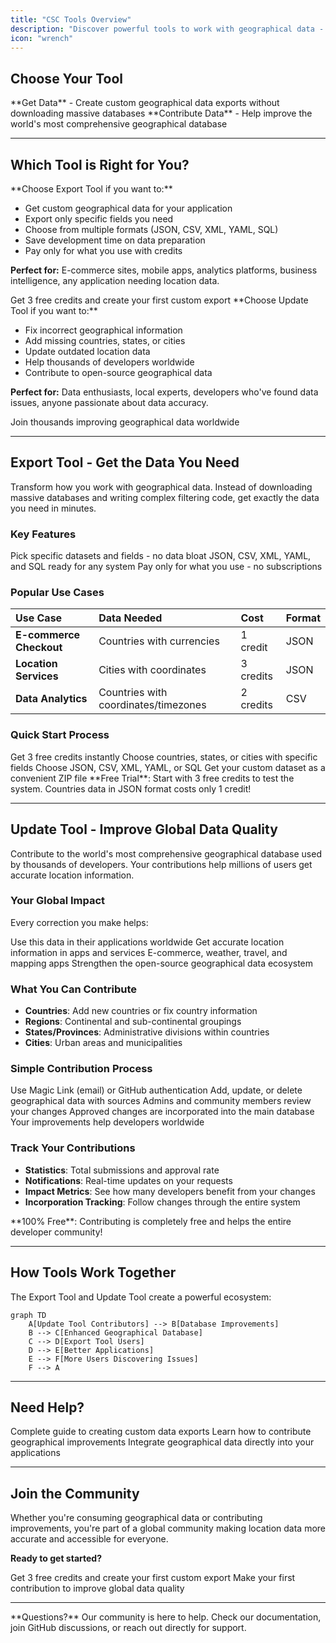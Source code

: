 ```yaml
---
title: "CSC Tools Overview"
description: "Discover powerful tools to work with geographical data - export custom datasets and contribute improvements to the world's most comprehensive location database."
icon: "wrench"
---
```



## Choose Your Tool

<CardGroup cols={2}>
<Card title="Export Tool" icon="download" href="/tools/export-tool">
  **Get Data** - Create custom geographical data exports without downloading massive databases
</Card>
<Card title="Update Tool" icon="pen-to-square" href="/tools/update-tool">
  **Contribute Data** - Help improve the world's most comprehensive geographical database
</Card>
</CardGroup>

---

## Which Tool is Right for You?

<Tabs>
<Tab title="I Need Data">
**Choose Export Tool if you want to:**

- Get custom geographical data for your application  
- Export only specific fields you need  
- Choose from multiple formats (JSON, CSV, XML, YAML, SQL)  
- Save development time on data preparation  
- Pay only for what you use with credits  

**Perfect for:** E-commerce sites, mobile apps, analytics platforms, business intelligence, any application needing location data.

<Card title="Start Exporting" icon="rocket" href="/tools/export-tool/getting-started">
Get 3 free credits and create your first custom export
</Card>
</Tab>

<Tab title="I Want to Contribute">
**Choose Update Tool if you want to:**

- Fix incorrect geographical information  
- Add missing countries, states, or cities  
- Update outdated location data  
- Help thousands of developers worldwide  
- Contribute to open-source geographical data  

**Perfect for:** Data enthusiasts, local experts, developers who've found data issues, anyone passionate about data accuracy.

<Card title="Start Contributing" icon="heart" href="/tools/update-tool">
Join thousands improving geographical data worldwide
</Card>
</Tab>
</Tabs>

---

## Export Tool - Get the Data You Need

Transform how you work with geographical data. Instead of downloading massive databases and writing complex filtering code, get exactly the data you need in minutes.

### Key Features

<CardGroup cols={3}>
<Card title="Selective Data" icon="filter">
  Pick specific datasets and fields - no data bloat
</Card>
<Card title="5 Formats" icon="file-code">
  JSON, CSV, XML, YAML, and SQL ready for any system
</Card>
<Card title="Credits System" icon="credit-card">
  Pay only for what you use - no subscriptions
</Card>
</CardGroup>

### Popular Use Cases

| Use Case | Data Needed | Cost | Format |
|:---------|:------------|:-----|:--------|
| **E-commerce Checkout** | Countries with currencies | 1 credit | JSON |
| **Location Services** | Cities with coordinates | 3 credits | JSON |
| **Data Analytics** | Countries with coordinates/timezones | 2 credits | CSV |

### Quick Start Process

<Steps>
<Step title="Sign Up Free">
  Get 3 free credits instantly
</Step>
<Step title="Select Data">
  Choose countries, states, or cities with specific fields
</Step>
<Step title="Pick Format">
  Choose JSON, CSV, XML, YAML, or SQL
</Step>
<Step title="Export & Download">
  Get your custom dataset as a convenient ZIP file
</Step>
</Steps>

<Tip>
**Free Trial**: Start with 3 free credits to test the system. Countries data in JSON format costs only 1 credit!
</Tip>

---

## Update Tool - Improve Global Data Quality

Contribute to the world's most comprehensive geographical database used by thousands of developers. Your contributions help millions of users get accurate location information.

### Your Global Impact

Every correction you make helps:

<CardGroup cols={2}>
<Card title="Thousands of Developers" icon="code">
  Use this data in their applications worldwide
</Card>
<Card title="Millions of Users" icon="users">
  Get accurate location information in apps and services
</Card>
<Card title="Better Applications" icon="mobile">
  E-commerce, weather, travel, and mapping apps
</Card>
<Card title="Open Source Community" icon="heart">
  Strengthen the open-source geographical data ecosystem
</Card>
</CardGroup>

### What You Can Contribute

- **Countries**: Add new countries or fix country information
- **Regions**: Continental and sub-continental groupings  
- **States/Provinces**: Administrative divisions within countries
- **Cities**: Urban areas and municipalities

### Simple Contribution Process

<Steps>
<Step title="Sign In">
  Use Magic Link (email) or GitHub authentication
</Step>
<Step title="Submit Change">
  Add, update, or delete geographical data with sources
</Step>
<Step title="Community Review">
  Admins and community members review your changes
</Step>
<Step title="Database Integration">
  Approved changes are incorporated into the main database
</Step>
<Step title="Global Distribution">
  Your improvements help developers worldwide
</Step>
</Steps>

### Track Your Contributions

- **Statistics**: Total submissions and approval rate
- **Notifications**: Real-time updates on your requests
- **Impact Metrics**: See how many developers benefit from your changes
- **Incorporation Tracking**: Follow changes through the entire system

<Check>
**100% Free**: Contributing is completely free and helps the entire developer community!
</Check>

---

## How Tools Work Together

The Export Tool and Update Tool create a powerful ecosystem:
```mermaid
graph TD
    A[Update Tool Contributors] --> B[Database Improvements]
    B --> C[Enhanced Geographical Database]
    C --> D[Export Tool Users]
    D --> E[Better Applications]
    E --> F[More Users Discovering Issues]
    F --> A
```

---

## Need Help?

<CardGroup cols={3}>
<Card title="Export Tool Docs" icon="book" href="/tools/export-tool">
  Complete guide to creating custom data exports
</Card>
<Card title="Update Tool Guide" icon="graduation-cap" href="/tools/update-tool">
  Learn how to contribute geographical improvements
</Card>
<Card title="API Documentation" icon="code" href="/api/introduction">
  Integrate geographical data directly into your applications
</Card>
</CardGroup>

---

## Join the Community

Whether you're consuming geographical data or contributing improvements, you're part of a global community making location data more accurate and accessible for everyone.

**Ready to get started?**

<CardGroup cols={2}>
<Card title="Export Data Now" icon="download" href="/tools/export-tool/getting-started">
Get 3 free credits and create your first custom export
</Card>
<Card title="Contribute Today" icon="heart" href="/tools/update-tool">
Make your first contribution to improve global data quality
</Card>
</CardGroup>

---

<Note>
**Questions?** Our community is here to help. Check our documentation, join GitHub discussions, or reach out directly for support.
</Note>
